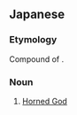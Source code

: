 {{wikipedia|Horned God}}
==Japanese==
{{ja-kanjitab|有|角|神}}

===Etymology===
Compound of {{compound|有角|tr1=yūkaku|t1=horned|神|tr2=shin|t2=god|lang=ja|sort=ゆうかくしん}}.

===Noun===
{{ja-noun|ゆうかくしん}}

# {{lb|ja|sort=ゆうかくしん|paganism}} [[Horned God]]